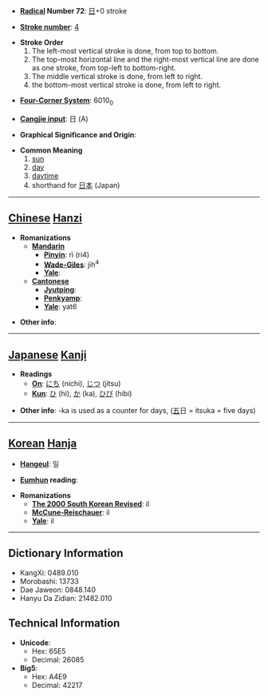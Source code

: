 * '''[[Wiktionary:Chinese radical index| Radical]] Number 72''': [[Wiktionary:Chinese radical index 日|日]]+0 stroke

* '''[[Wiktionary:Chinese total strokes index|Stroke number]]''': [[Wiktionary:Chinese total strokes index 4|4]]

*'''Stroke Order'''
*# The left-most vertical stroke is done, from top to bottom.
*# The top-most horizontal line and the right-most vertical line are done as one stroke, from top-left to bottom-right.
*# The middle vertical stroke is done, from left to right.
*# the bottom-most vertical stroke is done, from left to right.

* '''[[Wiktionary:Chinese four corner index|Four-Corner System]]''': 6010<sub>0</sub>

* '''[[Wiktionary:Chinese Cangjie index|Cangjie input]]''': 日 (A)

* '''Graphical Significance and Origin''':

* '''Common Meaning'''
*# [[sun]]
*# [[day]]
*# [[daytime]]
*# shorthand for [[日本]] (Japan)

----

== [[Chinese]] [[Hanzi]] ==

* '''Romanizations'''
** '''[[Mandarin]]'''
*** '''[[Pinyin]]''': rì (ri4)
*** '''[[Wade-Giles]]''': jih<sup>4</sup>
*** '''[[Yale]]''': 
** '''[[Cantonese]]'''
*** '''[[Jyutping]]''':
*** '''[[Penkyamp]]''': 
*** '''[[Yale]]''': yat6

* '''Other info''': 

----

== [[Japanese]] [[Kanji]] ==

* '''Readings'''
** '''[[On]]''': [[にち]] (nichi), [[じつ]] (jitsu)
** '''[[Kun]]''': [[ひ]] (hi), [[か]] (ka), [[ひび]] (hibi)

* '''Other info''': -ka is used as a counter for days, ([[五]]&#26085; = itsuka = five days)

----

== [[Korean]] [[Hanja]] ==

* '''[[Hangeul]]''': 일

* '''[[Eumhun]] reading''': 

* '''Romanizations'''
** '''[[The 2000 South Korean Revised Romanization|The 2000 South Korean Revised]]''': il
** '''[[McCune-Reischauer]]''': il
** '''[[Yale]]''': il

----

== Dictionary Information ==

* KangXi: 0489.010
* Morobashi: 13733
* Dae Jaweon: 0848.140
* Hanyu Da Zidian: 21482.010

== Technical Information ==

* '''Unicode''':
** Hex: 65E5
** Decimal: 26085
* '''Big5''':
** Hex: A4E9
** Decimal: 42217